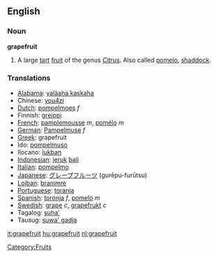 ==English==
===Noun===
'''grapefruit'''
# A large [[tart]] [[fruit]] of the genus ''[[Citrus]]''. Also called [[pomelo]], [[shaddock]].

===Translations===
*[[Alabama]]: [[yalàaha kaskaha]]
*Chinese: [[you4zi]]
*[[Dutch]]: [[pompelmoes]] ''f''
*Finnish: [[greippi]]
*[[French]]: [[pamplemousse]] ''m'', [[pomélo]] ''m''
*[[German]]: [[Pampelmuse]] ''f''
*[[Greek]]: grapefruit
*Ido: [[pompelmuso]]
*Ilocano: [[lukban]]
*[[Indonesian]]: [[jeruk]] [[bali]]
*[[Italian]]: [[pompelmo]]
*[[Japanese]]: [[グレープフルーツ]] (gurēpu-furūtsu)
*[[Lojban]]: [[branimre]]
*[[Portuguese]]: [[toranja]]
*[[Spanish]]: [[toronja]] ''f'', [[pomelo]] ''m''
*[[Swedish]]: [[grape]] ''c'', [[grapefrukt]] ''c''
*Tagalog: [[suha']]
*Tausug: [[suwa' gadja]]



[[Category:Fruits]]

[[it:grapefruit]]
[[hu:grapefruit]]
[[nl:grapefruit]]